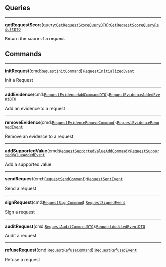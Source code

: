 


<div
  class={"spacer"}
/>



## Queries



---

**getRequestScore**(query:[`GetRequestScoreQueryDTO`](#get-request-score-query)):[`GetRequestScoreQueryResultDTO`](#get-request-score-query)<br/>

Return the score of a request



<div
  class={"spacer"}
/>



## Commands



---

**initRequest**(cmd:[`RequestInitCommand`](#request-init-command)):[`RequestInitializedEvent`](#request-init-command)<br/>

Init a Request



---

**addEvidence**(cmd:[`RequestEvidenceAddCommandDTO`](#request-evidence-add-command)):[`RequestEvidenceAddedEventDTO`](#request-evidence-add-command)<br/>

Add an evidence to a request



---

**removeEvidence**(cmd:[`RequestEvidenceRemoveCommand`](#request-evidence-remove-command)):[`RequestEvidenceRemovedEvent`](#request-evidence-remove-command)<br/>

Remove an evidence to a request



---

**addSupportedValue**(cmd:[`RequestSupportedValueAddCommand`](#request-supported-value-add-command)):[`RequestSupportedValueAddedEvent`](#request-supported-value-add-command)<br/>

Add a supported value



---

**sendRequest**(cmd:[`RequestSendCommand`](#request-send-command)):[`RequestSentEvent`](#request-send-command)<br/>

Send a request



---

**signRequest**(cmd:[`RequestSignCommand`](#request-sign-command)):[`RequestSignedEvent`](#request-sign-command)<br/>

Sign a request



---

**auditRequest**(cmd:[`RequestAuditCommandDTO`](#request-audit-command)):[`RequestAuditedEventDTO`](#request-audit-command)<br/>

Audit a request



---

**refuseRequest**(cmd:[`RequestRefuseCommand`](#request-refuse-command)):[`RequestRefusedEvent`](#request-refuse-command)<br/>

Refuse a request


